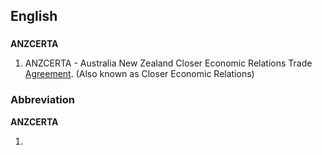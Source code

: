 ==English==

==={{initialism}}===
'''ANZCERTA'''

{{wikipedia}}

# {{economics}} ANZCERTA - Australia New Zealand Closer Economic Relations Trade [[Agreement]]. (Also known as Closer Economic Relations)

===Abbreviation===
'''ANZCERTA'''
# {{defn|English}}